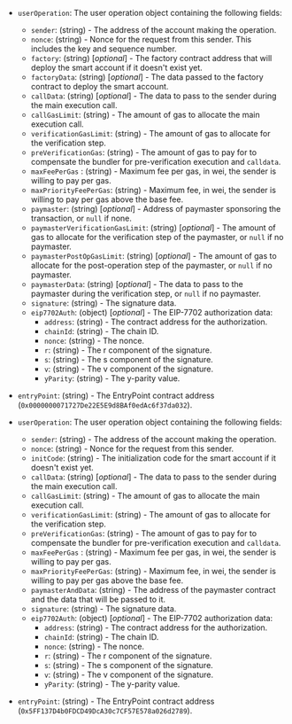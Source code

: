 
<Tabs>
  <TabItem value="v0.7" label="v0.7 and v0.8 user operation">

- `userOperation`: The user operation object containing the following fields:

  - `sender`: (string) - The address of the account making the operation.
  - `nonce`: (string) - Nonce for the request from this sender. This includes the key and sequence number.
  - `factory`: (string) [_optional_] - The factory contract address that will deploy the smart account if it doesn't exist yet.
  - `factoryData`: (string) [_optional_] - The data passed to the factory contract to deploy the smart account.
  - `callData`: (string) [_optional_] - The data to pass to the sender during the main execution call.
  - `callGasLimit`: (string) - The amount of gas to allocate the main execution call.
  - `verificationGasLimit`: (string) - The amount of gas to allocate for the verification step.
  - `preVerificationGas`: (string) - The amount of gas to pay for to compensate the bundler for pre-verification execution and `calldata`.
  - `maxFeePerGas` : (string) - Maximum fee per gas, in wei, the sender is willing to pay per gas.
  - `maxPriorityFeePerGas`: (string) - Maximum fee, in wei, the sender is willing to pay per gas above the base fee.
  - `paymaster`: (string) [_optional_] - Address of paymaster sponsoring the transaction, or `null` if none.
  - `paymasterVerificationGasLimit`: (string) [_optional_] - The amount of gas to allocate for the verification step of the paymaster, or `null` if no paymaster.
  - `paymasterPostOpGasLimit`: (string) [_optional_] - The amount of gas to allocate for the post-operation step of the paymaster, or `null` if no paymaster.
  - `paymasterData`: (string) [_optional_] - The data to pass to the paymaster during the verification step, or `null` if no paymaster.
  - `signature`: (string) - The signature data.
  - `eip7702Auth`: (object) [_optional_] - The EIP-7702 authorization data:
      - `address`: (string) - The contract address for the authorization.
      - `chainId`: (string) - The chain ID.
      - `nonce`: (string) - The nonce.
      - `r`: (string) - The r component of the signature.
      - `s`: (string) - The s component of the signature.
      - `v`: (string) - The v component of the signature.
      - `yParity`: (string) - The y-parity value.

- `entryPoint`: (string) - The EntryPoint contract address (`0x0000000071727De22E5E9d8BAf0edAc6f37da032`).

</TabItem>
<TabItem value="v0.6" label="v0.6 user operation">

- `userOperation`: The user operation object containing the following fields:

  - `sender`: (string) - The address of the account making the operation.
  - `nonce`: (string) - Nonce for the request from this sender.
  - `initCode`: (string) - The initialization code for the smart account if it doesn't exist yet.
  - `callData`: (string) [_optional_] - The data to pass to the sender during the main execution call.
  - `callGasLimit`: (string) - The amount of gas to allocate the main execution call.
  - `verificationGasLimit`: (string) - The amount of gas to allocate for the verification step.
  - `preVerificationGas`: (string) - The amount of gas to pay for to compensate the bundler for pre-verification execution and `calldata`.
  - `maxFeePerGas` : (string) - Maximum fee per gas, in wei, the sender is willing to pay per gas.
  - `maxPriorityFeePerGas`: (string) - Maximum fee, in wei, the sender is willing to pay per gas above the base fee.
  - `paymasterAndData`: (string) - The address of the paymaster contract and the data that will be passed to it.
  - `signature`: (string) - The signature data.
  - `eip7702Auth`: (object) [_optional_] - The EIP-7702 authorization data:
    - `address`: (string) - The contract address for the authorization.
    - `chainId`: (string) - The chain ID.
    - `nonce`: (string) - The nonce.
    - `r`: (string) - The r component of the signature.
    - `s`: (string) - The s component of the signature.
    - `v`: (string) - The v component of the signature.
    - `yParity`: (string) - The y-parity value.

- `entryPoint`: (string) - The EntryPoint contract address (`0x5FF137D4b0FDCD49DcA30c7CF57E578a026d2789`).

</TabItem>
</Tabs>
